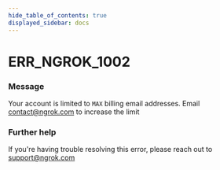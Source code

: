 ```yaml
---
hide_table_of_contents: true
displayed_sidebar: docs
---
```



# ERR_NGROK_1002

### Message

Your account is limited to `MAX` billing email addresses. Email contact@ngrok.com to increase the limit

### Further help

If you're having trouble resolving this error, please reach out to [support@ngrok.com](mailto:support@ngrok.com?subject=Help%20with%20ERR_NGROK_1002)

<ErrorDetails error="err_ngrok_1002" />
